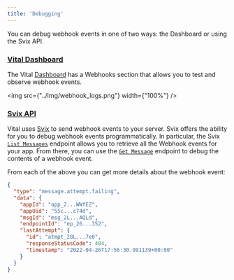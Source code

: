 ```yaml
---
title: 'Debugging'
---
```


You can debug webhook events in one of two ways: the Dashboard or using the Svix API.

### [Vital Dashboard](https://app.tryvital.io)

The Vital [Dashboard](https://app.tryvital.io)
has a Webhooks section that allows you to test and observe webhook events.

<img src={"../img/webhook_logs.png"} width={"100%"} />

### [Svix API](https://api.svix.com/docs)

Vital uses [Svix](https://www.svix.com) to send webhook events to your server. Svix offers the ability for you
to debug webhook events programmatically. In particular, the Svix [`List Messages`](https://api.svix.com/docs#operation/list_messages_api_v1_app__app_id__msg__get)
endpoint allows you to retrieve all the Webhook events for your app. From there, you can use the [`Get Message`](https://api.svix.com/docs#operation/get_message_api_v1_app__app_id__msg__msg_id___get)
endpoint to debug the contents of a webhook event.

From each of the above you can get more details about the webhook event:

```json
{
  "type": "message.attempt.failing",
  "data": {
    "appId": "app_2...WWfEZ",
    "appUid": "55c...c74d",
    "msgId": "msg_2L...AQLd",
    "endpointId": "ep_26...352",
    "lastAttempt": {
      "id": "atmpt_28L...7e0",
      "responseStatusCode": 404,
      "timestamp": "2022-04-26T17:56:30.991139+00:00"
    }
  }
}
```

